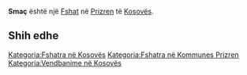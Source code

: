 {{Fshat në Kosovës
 | Emri                = Smaç
| sqi_N_name = Smaç
| sqi_N_FULL_NAME_RO = Smaç
| sqi_N_FULL_NAME_ND_RO = Smac
| sqi_N_SORT_NAME_RG = SMAC
| sqi_N_FULL_NAME_RG = Smaç
| sqi_N_FULL_NAME_ND_RG = Smac
| sqi_V_name = Smaq
| sqi_V_FULL_NAME_RO = Smaq Smaçë
| sqi_V_FULL_NAME_ND_RO = Smaq Smace
| sqi_V_SORT_NAME_RG = SMAQ SMACE
| sqi_V_FULL_NAME_RG = Smaq Smaçë
| sqi_V_FULL_NAME_ND_RG = Smaq Smace
| srp_N_name = Smać
| srp_N_FULL_NAME_RO = Smać
| srp_N_FULL_NAME_ND_RO = Smac
| srp_N_SORT_NAME_RG = SMAC
| srp_N_FULL_NAME_RG = Smać
| srp_N_FULL_NAME_ND_RG = Smac
| srp_NS_name = Смаћ
| srp_NS_FULL_NAME_RO = Смаћ
| srp_NS_FULL_NAME_ND_RO = Смаћ
| srp_NS_SORT_NAME_RG = СМАЋ
| srp_NS_FULL_NAME_RG = Смаћ
| srp_NS_FULL_NAME_ND_RG = Смаћ
| srp_V_name = Smač
| srp_V_FULL_NAME_RO = Smač
| srp_V_FULL_NAME_ND_RO = Smac
| srp_V_SORT_NAME_RG = SMAC
| srp_V_FULL_NAME_RG = Smač
| srp_V_FULL_NAME_ND_RG = Smac
| srp_VS_name = Смач
| srp_VS_FULL_NAME_RO = Смач
| srp_VS_FULL_NAME_ND_RO = Смач
| srp_VS_SORT_NAME_RG = СМАЧ
| srp_VS_FULL_NAME_RG = Смач
| srp_VS_FULL_NAME_ND_RG = Смач

 | Emri (Rasa dhanore) = 
 | Figura              = 
 | Shteti              = Kosovo
 | Komuna              = Prizren
 | Kodi postar         = 
 | Sipërfaqja          = 

 | Popullsia           = 

 | Regj. i popullsisë  = 
 | Dend. e popullsisë  = 
 | Faqja zyrtare       = 
 <!--- Koordinatat ----> 
 | Gjerësia            = 42.301111
 | Gjatësia            = 20.7225
 | Lartësia            = 
}}
'''Smaç''' është një [[Fshat]] në [[Prizren]] të [[Kosovës]].

<!-- == Gjeografia == -->
<!-- == Historia == -->
<!-- == Demografia == -->
== Shih edhe ==
{{Komuna Prizren}}
{{Kosovo-Administrata-Cung}}

[[Kategoria:Fshatra në Kosovës]]
[[Kategoria:Fshatra në Kommunes Prizren]]
[[Kategoria:Vendbanime në Kosovës]]